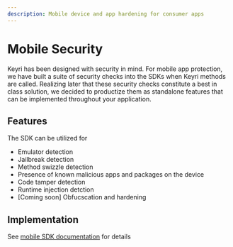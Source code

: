 ```yaml
---
description: Mobile device and app hardening for consumer apps
---
```


# Mobile Security

Keyri has been designed with security in mind. For mobile app protection, we have built a suite of security checks into the SDKs when Keyri methods are called. Realizing later that these security checks constitute a best in class solution, we decided to productize them as standalone features that can be implemented throughout your application.

## Features

The SDK can be utilized for

- Emulator detection
- Jailbreak detection
- Method swizzle detection
- Presence of known malicious apps and packages on the device
- Code tamper detection
- Runtime injection detction
- [Coming soon] Obfucscation and hardening

## Implementation

See [mobile SDK documentation](/mobile-sdks) for details
